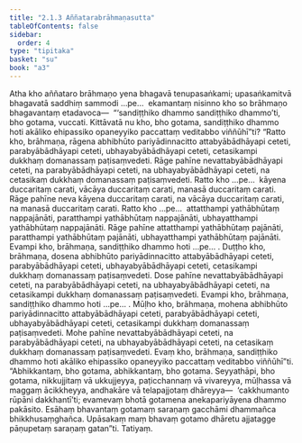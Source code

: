 ```yaml
---
title: "2.1.3 Aññatarabrāhmaṇasutta"
tableOfContents: false
sidebar:
  order: 4
type: "tipitaka"
basket: "su"
book: "a3"
---
```



<DynamicBreadcrumb />

<Division number="54" book="a3">

<Paragraph number="325" book="a3">
Atha kho aññataro brāhmaṇo yena bhagavā tenupasaṅkami; upasaṅkamitvā bhagavatā saddhiṃ sammodi …pe…  ekamantaṃ nisinno kho so brāhmaṇo bhagavantaṃ etadavoca—  “‘sandiṭṭhiko dhammo sandiṭṭhiko dhammo’ti, bho gotama, vuccati. Kittāvatā nu kho, bho gotama, sandiṭṭhiko dhammo hoti akāliko ehipassiko opaneyyiko paccattaṃ veditabbo viññūhī”ti?
</Paragraph>

<Paragraph number="326" book="a3">
“Ratto kho, brāhmaṇa, rāgena abhibhūto pariyādinnacitto attabyābādhāyapi ceteti, parabyābādhāyapi ceteti, ubhayabyābādhāyapi ceteti, cetasikampi dukkhaṃ domanassaṃ paṭisaṃvedeti. Rāge pahīne nevattabyābādhāyapi ceteti, na parabyābādhāyapi ceteti, na ubhayabyābādhāyapi ceteti, na cetasikaṃ dukkhaṃ domanassaṃ paṭisaṃvedeti. Ratto kho …pe…  kāyena duccaritaṃ carati, vācāya duccaritaṃ carati, manasā duccaritaṃ carati. Rāge pahīne neva kāyena duccaritaṃ carati, na vācāya duccaritaṃ carati, na manasā duccaritaṃ carati. Ratto kho …pe…  attatthampi yathābhūtaṃ nappajānāti, paratthampi yathābhūtaṃ nappajānāti, ubhayatthampi yathābhūtaṃ nappajānāti. Rāge pahīne attatthampi yathābhūtaṃ pajānāti, paratthampi yathābhūtaṃ pajānāti, ubhayatthampi yathābhūtaṃ pajānāti. Evampi kho, brāhmaṇa, sandiṭṭhiko dhammo hoti …pe… .
</Paragraph>

<Paragraph number="327" book="a3">
Duṭṭho kho, brāhmaṇa, dosena abhibhūto pariyādinnacitto attabyābādhāyapi ceteti, parabyābādhāyapi ceteti, ubhayabyābādhāyapi ceteti, cetasikampi dukkhaṃ domanassaṃ paṭisaṃvedeti. Dose pahīne nevattabyābādhāyapi ceteti, na parabyābādhāyapi ceteti, na ubhayabyābādhāyapi ceteti, na cetasikampi dukkhaṃ domanassaṃ paṭisaṃvedeti. Evampi kho, brāhmaṇa, sandiṭṭhiko dhammo hoti …pe… .
</Paragraph>

<Paragraph number="328" book="a3">
Mūḷho kho, brāhmaṇa, mohena abhibhūto pariyādinnacitto attabyābādhāyapi ceteti, parabyābādhāyapi ceteti, ubhayabyābādhāyapi ceteti, cetasikampi dukkhaṃ domanassaṃ paṭisaṃvedeti. Mohe pahīne nevattabyābādhāyapi ceteti, na parabyābādhāyapi ceteti, na ubhayabyābādhāyapi ceteti, na cetasikaṃ dukkhaṃ domanassaṃ paṭisaṃvedeti. Evaṃ kho, brāhmaṇa, sandiṭṭhiko dhammo hoti akāliko ehipassiko opaneyyiko paccattaṃ veditabbo viññūhī”ti.
</Paragraph>

<Paragraph number="329" book="a3">
“Abhikkantaṃ, bho gotama, abhikkantaṃ, bho gotama. Seyyathāpi, bho gotama, nikkujjitaṃ vā ukkujjeyya, paṭicchannaṃ vā vivareyya, mūḷhassa vā maggaṃ ācikkheyya, andhakāre vā telapajjotaṃ dhāreyya—  ‘cakkhumanto rūpāni dakkhantī’ti; evamevaṃ bhotā gotamena anekapariyāyena dhammo pakāsito. Esāhaṃ bhavantaṃ gotamaṃ saraṇaṃ gacchāmi dhammañca bhikkhusaṃghañca. Upāsakaṃ maṃ bhavaṃ gotamo dhāretu ajjatagge pāṇupetaṃ saraṇaṃ gatan”ti.

</Paragraph>
</Division>

<Paragraph number="330" type="center" book="a3">
Tatiyaṃ.
</Paragraph>